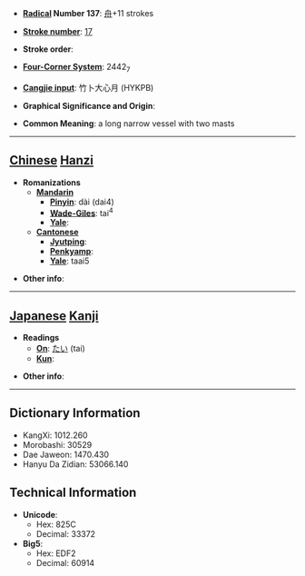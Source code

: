 * '''[[Wiktionary:Chinese radical index| Radical]] Number 137''': [[Wiktionary:Chinese radical index 舟|舟]]+11 strokes

* '''[[Wiktionary:Chinese total strokes index|Stroke number]]''': [[Wiktionary:Chinese total strokes index 17|17]]

* '''Stroke order''': 

* '''[[Wiktionary:Chinese four corner index|Four-Corner System]]''': 2442<sub>7</sub>

* '''[[Wiktionary:Chinese Cangjie index|Cangjie input]]''': 竹卜大心月 (HYKPB)

* '''Graphical Significance and Origin''': 

* '''Common Meaning''': a long narrow vessel with two masts

----

== [[Chinese]] [[Hanzi]] ==

* '''Romanizations'''
** '''[[Mandarin]]'''
*** '''[[Pinyin]]''': dài (dai4)
*** '''[[Wade-Giles]]''': tai<sup>4</sup>
*** '''[[Yale]]''': 
** '''[[Cantonese]]'''
*** '''[[Jyutping]]''':
*** '''[[Penkyamp]]''': 
*** '''[[Yale]]''': taai5

* '''Other info''': 

----

== [[Japanese]] [[Kanji]] ==

* '''Readings'''
** '''[[On]]''': [[たい]] (tai)
** '''[[Kun]]''': 

* '''Other info''':  

----

== Dictionary Information ==

* KangXi: 1012.260
* Morobashi: 30529
* Dae Jaweon: 1470.430
* Hanyu Da Zidian: 53066.140

== Technical Information ==

* '''Unicode''':
** Hex: 825C
** Decimal: 33372
* '''Big5''':
** Hex: EDF2
** Decimal: 60914
